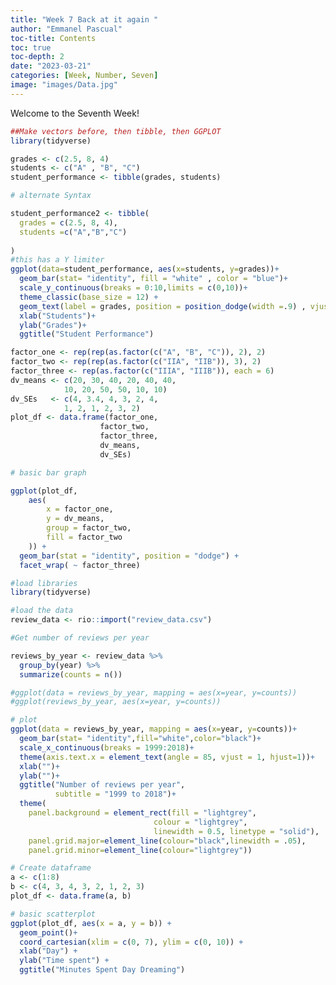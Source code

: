 ```yaml
---
title: "Week 7 Back at it again "
author: "Emmanel Pascual"
toc-title: Contents
toc: true
toc-depth: 2
date: "2023-03-21"
categories: [Week, Number, Seven]
image: "images/Data.jpg"
---
```


Welcome to the Seventh Week!

```r
##Make vectors before, then tibble, then GGPLOT
library(tidyverse)

grades <- c(2.5, 8, 4)
students <- c("A" , "B", "C")
student_performance <- tibble(grades, students)

# alternate Syntax

student_performance2 <- tibble(
  grades = c(2.5, 8, 4),
  students =c("A","B","C")
 
)
#this has a Y limiter
ggplot(data=student_performance, aes(x=students, y=grades))+
  geom_bar(stat= "identity", fill = "white" , color = "blue")+
  scale_y_continuous(breaks = 0:10,limits = c(0,10))+
  theme_classic(base_size = 12) +
  geom_text(label = grades, position = position_dodge(width =.9) , vjust = .001)+
  xlab("Students")+
  ylab("Grades")+
  ggtitle("Student Performance")

```

```r
factor_one <- rep(rep(as.factor(c("A", "B", "C")), 2), 2)
factor_two <- rep(rep(as.factor(c("IIA", "IIB")), 3), 2)
factor_three <- rep(as.factor(c("IIIA", "IIIB")), each = 6)
dv_means <- c(20, 30, 40, 20, 40, 40,
          	10, 20, 50, 50, 10, 10)
dv_SEs   <- c(4, 3.4, 4, 3, 2, 4,
          	1, 2, 1, 2, 3, 2)
plot_df <- data.frame(factor_one,
                  	factor_two,
                  	factor_three,
                  	dv_means,
                  	dv_SEs)

# basic bar graph

ggplot(plot_df,
   	aes(
     	x = factor_one,
     	y = dv_means,
     	group = factor_two,
     	fill = factor_two
   	)) +
  geom_bar(stat = "identity", position = "dodge") +
  facet_wrap( ~ factor_three)
```



```r
#load libraries
library(tidyverse)

#load the data
review_data <- rio::import("review_data.csv")

```


```r
#Get number of reviews per year

reviews_by_year <- review_data %>%
  group_by(year) %>%
  summarize(counts = n())

#ggplot(data = reviews_by_year, mapping = aes(x=year, y=counts))
#ggplot(reviews_by_year, aes(x=year, y=counts))

# plot
ggplot(data = reviews_by_year, mapping = aes(x=year, y=counts))+
  geom_bar(stat= "identity",fill="white",color="black")+
  scale_x_continuous(breaks = 1999:2018)+
  theme(axis.text.x = element_text(angle = 85, vjust = 1, hjust=1))+
  xlab("")+
  ylab("")+
  ggtitle("Number of reviews per year",
          subtitle = "1999 to 2018")+
  theme(
    panel.background = element_rect(fill = "lightgrey",
                                colour = "lightgrey",
                                linewidth = 0.5, linetype = "solid"),
    panel.grid.major=element_line(colour="black",linewidth = .05),
    panel.grid.minor=element_line(colour="lightgrey"))

```

```r
# Create dataframe
a <- c(1:8)
b <- c(4, 3, 4, 3, 2, 1, 2, 3)
plot_df <- data.frame(a, b)

# basic scatterplot
ggplot(plot_df, aes(x = a, y = b)) +
  geom_point()+
  coord_cartesian(xlim = c(0, 7), ylim = c(0, 10)) +
  xlab("Day") +
  ylab("Time spent") +
  ggtitle("Minutes Spent Day Dreaming")
```

